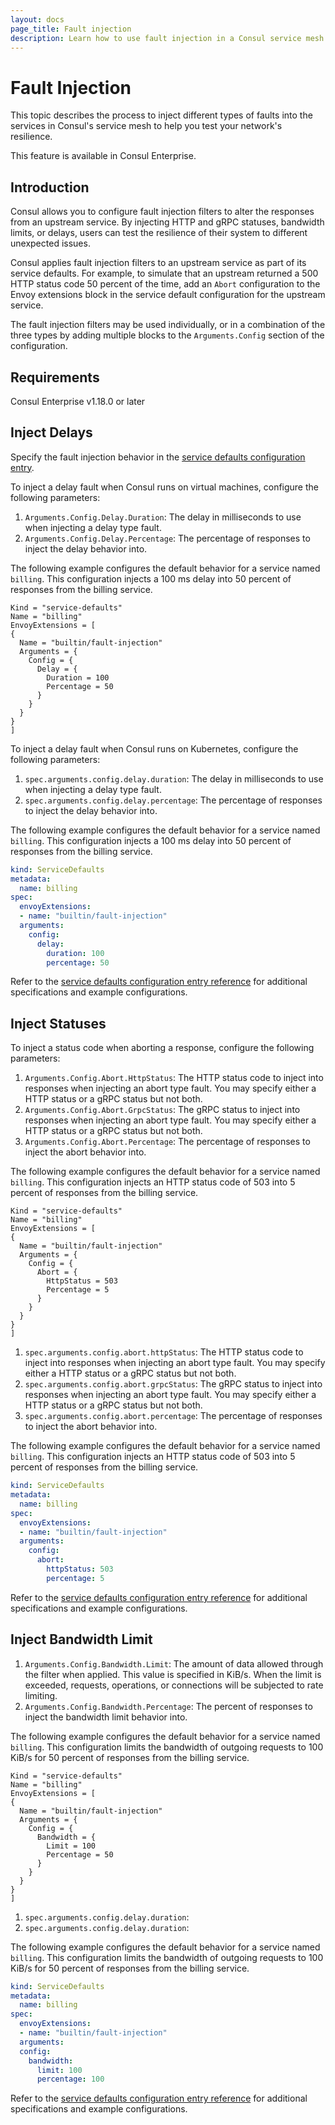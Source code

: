```yaml
---
layout: docs
page_title: Fault injection
description: Learn how to use fault injection in a Consul service mesh to inject artificial latency, response codes, or bandwidth limits for application testing.
---
```


# Fault Injection

This topic describes the process to inject different types of faults into the services in Consul's service mesh to help you test your network's resilience.

<EnterpriseAlert> This feature is available in Consul Enterprise. </EnterpriseAlert>

## Introduction

Consul allows you to configure fault injection filters to alter the responses from an upstream service. By injecting HTTP and gRPC statuses, bandwidth limits, or delays, users can test the resilience of their system to different unexpected issues.

Consul applies fault injection filters to an upstream service as part of its service defaults. For example, to simulate that an upstream returned a 500 HTTP status code 50 percent of the time, add an `Abort` configuration to the Envoy extensions block in the service default configuration for the upstream service.

The fault injection filters may be used individually, or in a combination of the three types by adding multiple blocks to the `Arguments.Config` section of the configuration.

## Requirements

Consul Enterprise v1.18.0 or later

## Inject Delays

Specify the fault injection behavior in the [service defaults configuration entry](/consul/docs/connect/config-entries/service-defaults).

<Tabs>
  <Tab heading="VMs" group="vms">

To inject a delay fault when Consul runs on virtual machines, configure the following parameters:

1. `Arguments.Config.Delay.Duration`: The delay in milliseconds to use when injecting a delay type fault.
1. `Arguments.Config.Delay.Percentage`: The percentage of responses to inject the delay behavior into.

The following example configures the default behavior for a service named `billing`. This configuration injects a 100 ms delay into 50 percent of responses from the billing service.

```hcl
Kind = "service-defaults"
Name = "billing"
EnvoyExtensions = [
{
  Name = "builtin/fault-injection"
  Arguments = {
    Config = {
      Delay = {
        Duration = 100
        Percentage = 50
      }
    }
  }
}
]
```

  </Tab>
  <Tab heading="Kubernetes" group="k8s">

To inject a delay fault when Consul runs on Kubernetes, configure the following parameters:

1. `spec.arguments.config.delay.duration`: The delay in milliseconds to use when injecting a delay type fault.
1. `spec.arguments.config.delay.percentage`: The percentage of responses to inject the delay behavior into.

The following example configures the default behavior for a service named `billing`. This configuration injects a 100 ms delay into 50 percent of responses from the billing service.

```yaml
kind: ServiceDefaults
metadata:
  name: billing
spec:
  envoyExtensions:
  - name: "builtin/fault-injection"
  arguments:
    config:
      delay:
        duration: 100
        percentage: 50
```

  </Tab>
</Tabs>


Refer to the [service defaults configuration entry reference](/consul/docs/connect/config-entries/service-defaults) for additional specifications and example configurations.

## Inject Statuses

<Tabs>
  <Tab heading="VMs" group="vms">
To inject a status code when aborting a response, configure the following parameters: 

1. `Arguments.Config.Abort.HttpStatus`: The HTTP status code to inject into responses when injecting an abort type fault. You may specify either a HTTP status or a gRPC status but not both.
1. `Arguments.Config.Abort.GrpcStatus`: The gRPC status to inject into responses when injecting an abort type fault. You may specify either a HTTP status or a gRPC status but not both.
1. `Arguments.Config.Abort.Percentage`: The percentage of responses to inject the abort behavior into.

The following example configures the default behavior for a service named `billing`. This configuration injects an HTTP status code of 503 into 5 percent of responses from the billing service.

```hcl
Kind = "service-defaults"
Name = "billing"
EnvoyExtensions = [
{
  Name = "builtin/fault-injection"
  Arguments = {
    Config = {
      Abort = {
        HttpStatus = 503
        Percentage = 5
      }
    }
  }
}
]
```

  </Tab>
  <Tab heading="Kubernetes" group="k8s">

1. `spec.arguments.config.abort.httpStatus`: The HTTP status code to inject into responses when injecting an abort type fault. You may specify either a HTTP status or a gRPC status but not both.
1. `spec.arguments.config.abort.grpcStatus`: The gRPC status to inject into responses when injecting an abort type fault. You may specify either a HTTP status or a gRPC status but not both.
1. `spec.arguments.config.abort.percentage`: The percentage of responses to inject the abort behavior into.

The following example configures the default behavior for a service named `billing`. This configuration injects an HTTP status code of 503 into 5 percent of responses from the billing service.

```yaml
kind: ServiceDefaults
metadata:
  name: billing
spec:
  envoyExtensions:
  - name: "builtin/fault-injection"
  arguments:
    config:
      abort:
        httpStatus: 503
        percentage: 5
```

  </Tab>
</Tabs>

Refer to the [service defaults configuration entry reference](/consul/docs/connect/config-entries/service-defaults) for additional specifications and example configurations.

## Inject Bandwidth Limit

<Tabs>
  <Tab heading="VMs" group="vms">

1. `Arguments.Config.Bandwidth.Limit`: The amount of data allowed through the filter when applied. This value is specified in KiB/s. When the limit is exceeded, requests, operations, or connections will be subjected to rate limiting.
1. `Arguments.Config.Bandwidth.Percentage`: The percent of responses to inject the bandwidth limit behavior into.

The following example configures the default behavior for a service named `billing`. This configuration limits the bandwidth of outgoing requests to 100 KiB/s for 50 percent of responses from the billing service.

```hcl
Kind = "service-defaults"
Name = "billing"
EnvoyExtensions = [
{
  Name = "builtin/fault-injection"
  Arguments = {
    Config = {
      Bandwidth = {
        Limit = 100
        Percentage = 50
      }
    }
  }
}
]
```

  </Tab>
  <Tab heading="Kubernetes" group="k8s">

1. `spec.arguments.config.delay.duration`:
1. `spec.arguments.config.delay.duration`:

The following example configures the default behavior for a service named `billing`. This configuration limits the bandwidth of outgoing requests to 100 KiB/s for 50 percent of responses from the billing service.

```yaml
kind: ServiceDefaults
metadata:
  name: billing
spec:
  envoyExtensions:
  - name: "builtin/fault-injection"
  arguments:
  config:
    bandwidth:
      limit: 100
      percentage: 100
```

  </Tab>
</Tabs>

Refer to the [service defaults configuration entry reference](/consul/docs/connect/config-entries/service-defaults) for additional specifications and example configurations.
